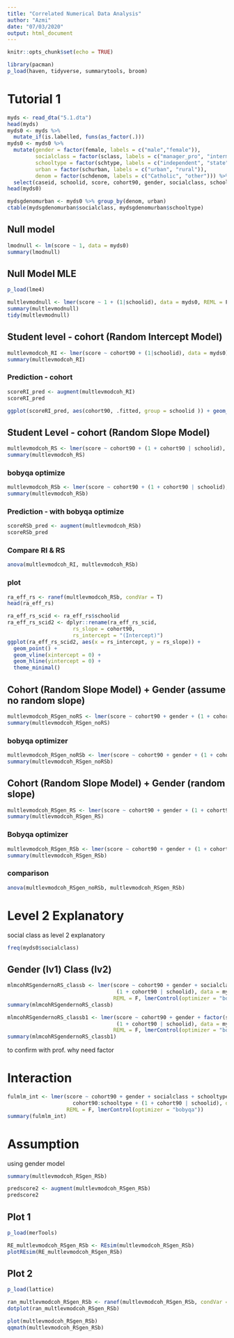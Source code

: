 ```yaml
---
title: "Correlated Numerical Data Analysis"
author: "Azmi"
date: "07/03/2020"
output: html_document
---
```


```r
knitr::opts_chunk$set(echo = TRUE)
```

```r
library(pacman)
p_load(haven, tidyverse, summarytools, broom)
```



# Tutorial 1

```r
myds <- read_dta("5.1.dta")
head(myds)
myds0 <- myds %>% 
  mutate_if(is.labelled, funs(as_factor(.)))
myds0 <- myds0 %>% 
  mutate(gender = factor(female, labels = c("male","female")),
         socialclass = factor(sclass, labels = c("manager_pro", "intermediate", "working", "unclassified")),
         schooltype = factor(schtype, labels = c("independent", "state")),
         urban = factor(schurban, labels = c("urban", "rural")),
         denom = factor(schdenom, labels = c("Catholic", "other"))) %>% 
  select(caseid, schoolid, score, cohort90, gender, socialclass, schooltype, urban, denom)
head(myds0)
```

```r
mydsgdenomurban <- myds0 %>% group_by(denom, urban)
ctable(mydsgdenomurban$socialclass, mydsgdenomurban$schooltype)
```

## Null model

```r
lmodnull <- lm(score ~ 1, data = myds0)
summary(lmodnull)
```

## Null Model MLE

```r
p_load(lme4)
```

```r
multlevmodnull <- lmer(score ~ 1 + (1|schoolid), data = myds0, REML = F)
summary(multlevmodnull)
tidy(multlevmodnull)
```

## Student level - cohort (Random Intercept Model)

```r
multlevmodcoh_RI <- lmer(score ~ cohort90 + (1|schoolid), data = myds0)
summary(multlevmodcoh_RI)
```

### Prediction - cohort

```r
scoreRI_pred <- augment(multlevmodcoh_RI)
scoreRI_pred
```

```r
ggplot(scoreRI_pred, aes(cohort90, .fitted, group = schoolid )) + geom_point() + geom_line() + theme_minimal()
```



## Student Level - cohort (Random Slope Model)

```r
multlevmodcoh_RS <- lmer(score ~ cohort90 + (1 + cohort90 | schoolid), data = myds0, REML = F)
summary(multlevmodcoh_RS)
```


### bobyqa optimize

```r
multlevmodcoh_RSb <- lmer(score ~ cohort90 + (1 + cohort90 | schoolid), data = myds0, control = lmerControl(optimizer = "bobyqa"), REML = F)
summary(multlevmodcoh_RSb)
```

### Prediction - with bobyqa optimize

```r
scoreRSb_pred <- augment(multlevmodcoh_RSb)
scoreRSb_pred
```

### Compare RI & RS

```r
anova(multlevmodcoh_RI, multlevmodcoh_RSb)
```

### plot

```r
ra_eff_rs <- ranef(multlevmodcoh_RSb, condVar = T)
head(ra_eff_rs)
```

```r
ra_eff_rs_scid <- ra_eff_rs$schoolid
ra_eff_rs_scid2 <- dplyr::rename(ra_eff_rs_scid,
                     rs_slope = cohort90,
                     rs_intercept = "(Intercept)")
ggplot(ra_eff_rs_scid2, aes(x = rs_intercept, y = rs_slope)) +
  geom_point() +
  geom_vline(xintercept = 0) +
  geom_hline(yintercept = 0) +
  theme_minimal()
```

## Cohort (Random Slope Model) + Gender (assume no random slope)

```r
multlevmodcoh_RSgen_noRS <- lmer(score ~ cohort90 + gender + (1 + cohort90 | schoolid), data = myds0, REML = F)
summary(multlevmodcoh_RSgen_noRS)
```


### bobyqa optimizer

```r
multlevmodcoh_RSgen_noRSb <- lmer(score ~ cohort90 + gender + (1 + cohort90 | schoolid), data = myds0, REML = F, lmerControl(optimizer = "bobyqa"))
summary(multlevmodcoh_RSgen_noRSb)
```

## Cohort (Random Slope Model) + Gender (random slope)

```r
multlevmodcoh_RSgen_RS <- lmer(score ~ cohort90 + gender + (1 + cohort90 + gender | schoolid), data = myds0, REML = F)
summary(multlevmodcoh_RSgen_RS)
```


### Bobyqa optimizer

```r
multlevmodcoh_RSgen_RSb <- lmer(score ~ cohort90 + gender + (1 + cohort90 + gender | schoolid), data = myds0, REML = F, lmerControl(optimizer = "bobyqa"))
summary(multlevmodcoh_RSgen_RSb)
```

### comparison

```r
anova(multlevmodcoh_RSgen_noRSb, multlevmodcoh_RSgen_RSb)
```

# Level 2 Explanatory

social class as level 2 explanatory

```r
freq(myds0$socialclass)
```


## Gender (lv1) Class (lv2)

```r
mlmcohRSgendernoRS_classb <- lmer(score ~ cohort90 + gender + socialclass +
                                   (1 + cohort90 | schoolid), data = myds0,
                                  REML = F, lmerControl(optimizer = "bobyqa"))
summary(mlmcohRSgendernoRS_classb)
```

```r
mlmcohRSgendernoRS_classb1 <- lmer(score ~ cohort90 + gender + factor(socialclass) +
                                   (1 + cohort90 | schoolid), data = myds0,
                                  REML = F, lmerControl(optimizer = "bobyqa"))
summary(mlmcohRSgendernoRS_classb1)
```

to confirm with prof. why need factor

# Interaction

```r
fulmlm_int <- lmer(score ~ cohort90 + gender + socialclass + schooltype + urban +
                     cohort90:schooltype + (1 + cohort90 | schoolid), data = myds0,
                   REML = F, lmerControl(optimizer = "bobyqa"))
summary(fulmlm_int)
```

# Assumption

using gender model

```r
summary(multlevmodcoh_RSgen_RSb)
```

```r
predscore2 <- augment(multlevmodcoh_RSgen_RSb)
predscore2
```

## Plot 1

```r
p_load(merTools)
```

```r
RE_multlevmodcoh_RSgen_RSb <- REsim(multlevmodcoh_RSgen_RSb)
plotREsim(RE_multlevmodcoh_RSgen_RSb)
```


## Plot 2

```r
p_load(lattice)
```

```r
ran_multlevmodcoh_RSgen_RSb <- ranef(multlevmodcoh_RSgen_RSb, condVar = T)
dotplot(ran_multlevmodcoh_RSgen_RSb)
```

```r
plot(multlevmodcoh_RSgen_RSb)
qqmath(multlevmodcoh_RSgen_RSb)
```


